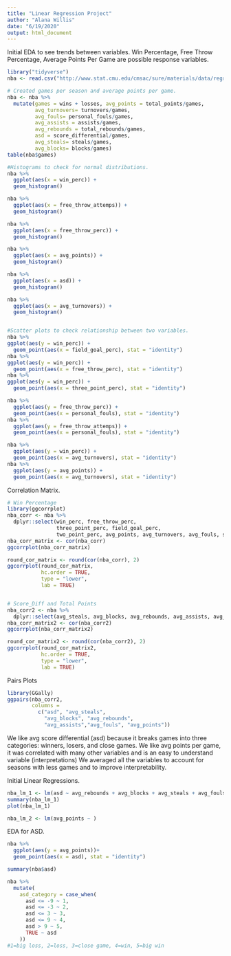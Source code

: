 ```yaml
---
title: "Linear Regression Project"
author: "Alana Willis"
date: "6/19/2020"
output: html_document
---
```



Initial EDA to see trends between variables. Win Percentage, Free Throw Percentage, Average Points Per Game are possible response variables. 

```r
library("tidyverse")
nba <- read.csv("http://www.stat.cmu.edu/cmsac/sure/materials/data/regression_projects/nba_team_season_summary.csv")

# Created games per season and average points per game. 
nba <- nba %>%
  mutate(games = wins + losses, avg_points = total_points/games, 
         avg_turnovers= turnovers/games, 
         avg_fouls= personal_fouls/games, 
         avg_assists = assists/games, 
         avg_rebounds = total_rebounds/games, 
         asd = score_differential/games, 
         avg_steals= steals/games, 
         avg_blocks= blocks/games)
table(nba$games)

#Histograms to check for normal distributions.
nba %>%
  ggplot(aes(x = win_perc)) +
  geom_histogram()

nba %>%
  ggplot(aes(x = free_throw_attemps)) +
  geom_histogram()

nba %>%
  ggplot(aes(x = free_throw_perc)) +
  geom_histogram()

nba %>%
  ggplot(aes(x = avg_points)) +
  geom_histogram()

nba %>%
  ggplot(aes(x = asd)) +
  geom_histogram()

nba %>%
  ggplot(aes(x = avg_turnovers)) +
  geom_histogram()


#Scatter plots to check relationship between two variables. 
nba %>%
ggplot(aes(y = win_perc)) +
  geom_point(aes(x = field_goal_perc), stat = "identity")
nba %>%
ggplot(aes(y = win_perc)) +
  geom_point(aes(x = free_throw_perc), stat = "identity")
nba %>%
ggplot(aes(y = win_perc)) +
  geom_point(aes(x = three_point_perc), stat = "identity")

nba %>%
  ggplot(aes(y = free_throw_perc)) +
  geom_point(aes(x = personal_fouls), stat = "identity")
nba %>%
  ggplot(aes(y = free_throw_attemps)) +
  geom_point(aes(x = personal_fouls), stat = "identity")

nba %>%
  ggplot(aes(y = win_perc)) +
  geom_point(aes(x = avg_turnovers), stat = "identity")
nba %>%
  ggplot(aes(y = avg_points)) +
  geom_point(aes(x = avg_turnovers), stat = "identity")
```


Correlation Matrix. 
```r
# Win Percentage 
library(ggcorrplot)
nba_corr <- nba %>%
  dplyr::select(win_perc, free_throw_perc, 
                three_point_perc, field_goal_perc, 
                two_point_perc, avg_points, avg_turnovers, avg_fouls, score_differential)
nba_corr_matrix <- cor(nba_corr)
ggcorrplot(nba_corr_matrix)

round_cor_matrix <- round(cor(nba_corr), 2)
ggcorrplot(round_cor_matrix, 
           hc.order = TRUE,
           type = "lower",
           lab = TRUE)


# Score_Diff and Total Points
nba_corr2 <- nba %>%
  dplyr::select(avg_steals, avg_blocks, avg_rebounds, avg_assists, avg_fouls, avg_points, asd, avg_turnovers)
nba_corr_matrix2 <- cor(nba_corr2)
ggcorrplot(nba_corr_matrix2)

round_cor_matrix2 <- round(cor(nba_corr2), 2)
ggcorrplot(round_cor_matrix2, 
           hc.order = TRUE,
           type = "lower",
           lab = TRUE)


```
Pairs Plots
```r
library(GGally)
ggpairs(nba_corr2,
        columns =
          c("asd", "avg_steals",
            "avg_blocks", "avg_rebounds",
            "avg_assists","avg_fouls", "avg_points"))
```
We like avg score differential (asd) because it breaks games into three categories: winners, losers, and close games.
We like avg points per game, it was correlated with many other variables and is an easy to understand variable (interpretations)
We averaged all the variables to account for seasons with less games and to improve interpretability.


Initial Linear Regressions. 
```r
nba_lm_1 <- lm(asd ~ avg_rebounds + avg_blocks + avg_steals + avg_fouls  + avg_assists + avg_turnovers, data = nba)
summary(nba_lm_1)
plot(nba_lm_1)

nba_lm_2 <- lm(avg_points ~ )
```
EDA for ASD. 
```r
nba %>%
  ggplot(aes(y = avg_points))+
  geom_point(aes(x = asd), stat = "identity")

summary(nba$asd)

nba %>%
  mutate(
    asd_category = case_when(
      asd <= -9 ~ 1,
      asd <= -3 ~ 2,
      asd <= 3 ~ 3,
      asd <= 9 ~ 4, 
      asd > 9 ~ 5,
      TRUE ~ asd
    ))
#1=big loss, 2=loss, 3=close game, 4=win, 5=big win
```


